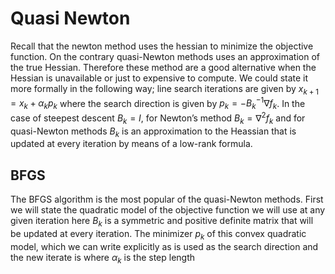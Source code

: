 # Quasi Newton
Recall that the newton method uses the hessian to minimize the objective function.
On the contrary quasi-Newton methods uses an approximation of the true Hessian.
Therefore these method are a good alternative when the Hessian is unavailable or just to expensive to compute.
We could state it more formally in the following way; line search iterations are given by $x_{k + 1} = x_k + \alpha_k p_k$ where the search direction is given by $p_k = -B_k^{-1}\nabla f_k$.
In the case of steepest descent $B_k = I$, for Newton's method $B_k = \nabla^2 f_k$ and for quasi-Newton methods $B_k$ is an approximation to the Heassian that is updated at every iteration by means of a low-rank formula.

## BFGS
The BFGS algorithm is the most popular of the quasi-Newton methods.
First we will state the quadratic model of the objective function we will use at any given iteration
\begin{align}
  m_k(p) = f_k + \nabla f_k^{\top}p + \frac{1}{2}p^{\top}B_kp,
\end{align}
here $B_k$ is a symmetric and positive definite matrix that will be updated at every iteration.
The minimizer $p_k$ of this convex quadratic model, which we can write explicitly as
\begin{align}
  p_k = -B_k^{-1}\nabla f_k
\end{align}
is used as the search direction and the new iterate is
\begin{align}
  x_{k + 1} = x_k + \alpha_k p_k,
\end{align}
where $\alpha_k$ is the step length
\newpage